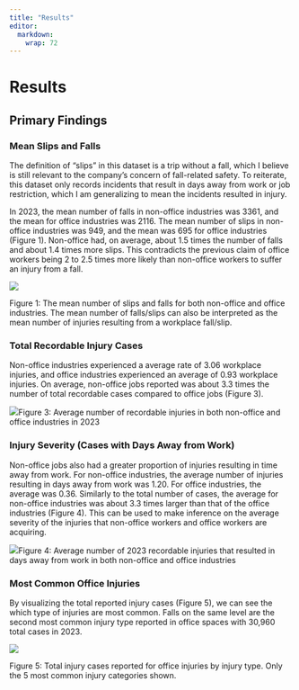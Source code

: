 ```yaml
---
title: "Results"
editor: 
  markdown: 
    wrap: 72
---
```


# Results

## Primary Findings

### Mean Slips and Falls

The definition of "slips" in this dataset is a trip without a fall,
which I believe is still relevant to the company's concern of
fall-related safety. To reiterate, this dataset only records incidents
that result in days away from work or job restriction, which I am
generalizing to mean the incidents resulted in injury.

In 2023, the mean number of falls in non-office industries was 3361, and
the mean for office industries was 2116. The mean number of slips in
non-office industries was 949, and the mean was 695 for office
industries (Figure 1). Non-office had, on average, about 1.5 times the
number of falls and about 1.4 times more slips. This contradicts the
previous claim of office workers being 2 to 2.5 times more likely than
non-office workers to suffer an injury from a fall.

![](images/clipboard-3063715368.png)

Figure 1: The mean number of slips and falls for both non-office and
office industries. The mean number of falls/slips can also be
interpreted as the mean number of injuries resulting from a workplace
fall/slip.

### Total Recordable Injury Cases

Non-office industries experienced a average rate of 3.06 workplace
injuries, and office industries experienced an average of 0.93 workplace
injuries. On average, non-office jobs reported was about 3.3 times the
number of total recordable cases compared to office jobs (Figure 3).

![](images/clipboard-3366280658.png)Figure 3: Average number of
recordable injuries in both non-office and office industries in 2023

### Injury Severity (Cases with Days Away from Work)

Non-office jobs also had a greater proportion of injuries resulting in
time away from work. For non-office industries, the average number of
injuries resulting in days away from work was 1.20. For office
industries, the average was 0.36. Similarly to the total number of
cases, the average for non-office industries was about 3.3 times larger
than that of the office industries (Figure 4). This can be used to make
inference on the average severity of the injuries that non-office
workers and office workers are acquiring.

![](images/clipboard-2258917691.png)Figure 4: Average number of 2023
recordable injuries that resulted in days away from work in both
non-office and office industries

### Most Common Office Injuries

By visualizing the total reported injury cases (Figure 5), we can see
the which type of injuries are most common. Falls on the same level are
the second most common injury type reported in office spaces with 30,960
total cases in 2023.

![](images/clipboard-3688385538.png)

Figure 5: Total injury cases reported for office injuries by injury
type. Only the 5 most common injury categories shown.
